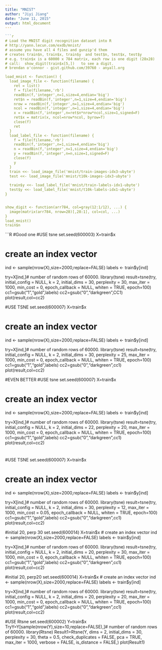```yaml
---
title: "MNIST"
author: "Jiyi Jiang"
date: "June 11, 2015"
output: html_document
---
```


```r
```r
# Load the MNIST digit recognition dataset into R
# http://yann.lecun.com/exdb/mnist/
# assume you have all 4 files and gunzip'd them
# creates train$n, train$x, train$y  and test$n, test$x, test$y
# e.g. train$x is a 60000 x 784 matrix, each row is one digit (28x28)
# call:  show_digit(train$x[5,])   to see a digit.
# brendan o'connor - gist.github.com/39760 - anyall.org

load_mnist <- function() {
  load_image_file <- function(filename) {
    ret = list()
    f = file(filename,'rb')
    readBin(f,'integer',n=1,size=4,endian='big')
    ret$n = readBin(f,'integer',n=1,size=4,endian='big')
    nrow = readBin(f,'integer',n=1,size=4,endian='big')
    ncol = readBin(f,'integer',n=1,size=4,endian='big')
    x = readBin(f,'integer',n=ret$n*nrow*ncol,size=1,signed=F)
    ret$x = matrix(x, ncol=nrow*ncol, byrow=T)
    close(f)
    ret
  }
  load_label_file <- function(filename) {
    f = file(filename,'rb')
    readBin(f,'integer',n=1,size=4,endian='big')
    n = readBin(f,'integer',n=1,size=4,endian='big')
    y = readBin(f,'integer',n=n,size=1,signed=F)
    close(f)
    y
  }
  train <<- load_image_file('mnist/train-images-idx3-ubyte')
  test <<- load_image_file('mnist/t10k-images-idx3-ubyte')
  
  train$y <<- load_label_file('mnist/train-labels-idx1-ubyte')
  test$y <<- load_label_file('mnist/t10k-labels-idx1-ubyte')  
}


show_digit <- function(arr784, col=gray(12:1/12), ...) {
  image(matrix(arr784, nrow=28)[,28:1], col=col, ...)
}
load_mnist()
train$n
```

```R
#Good one
#USE tsne
set.seed(600003)
X=train$x

# create an index vector
ind <- sample(nrow(X),size=2000,replace=FALSE)
labels <- train$y[ind]

try=X[ind,]# number of random rows of 60000.
library(tsne)
result=tsne(try, initial_config = NULL, k = 2, initial_dims = 30, perplexity = 30, max_iter = 1000, min_cost = 0, epoch_callback = NULL, whiten = TRUE, epoch=100)
cc1=gsub("1","gold",labels)
cc2=gsub("0","darkgreen",CC1)
plot(result,col=cc2)

#USE TSNE
set.seed(600007)
X=train$x

# create an index vector
ind <- sample(nrow(X),size=2000,replace=FALSE)
labels <- train$y[ind]

try=X[ind,]# number of random rows of 60000.
library(tsne)
result=tsne(try, initial_config = NULL, k = 2, initial_dims = 30, perplexity = 25, max_iter = 1000, min_cost = 0, epoch_callback = NULL, whiten = TRUE, epoch=100)
cc1=gsub("1","gold",labels)
cc2=gsub("0","darkgreen",cc1)
plot(result,col=cc2)

#EVEN BETTER
#USE tsne
set.seed(600007)
X=train$x

# create an index vector
ind <- sample(nrow(X),size=2000,replace=FALSE)
labels <- train$y[ind]

try=X[ind,]# number of random rows of 60000.
library(tsne)
result=tsne(try, initial_config = NULL, k = 2, initial_dims = 22, perplexity = 20, max_iter = 1000, min_cost = 0, epoch_callback = NULL, whiten = TRUE, epoch=100)
cc1=gsub("1","gold",labels)
cc2=gsub("0","darkgreen",cc1)
plot(result,col=cc2)

#
#USE TSNE
set.seed(600007)
X=train$x

# create an index vector
ind <- sample(nrow(X),size=2000,replace=FALSE)
labels <- train$y[ind]

try=X[ind,]# number of random rows of 60000.
library(tsne)
result=tsne(try, initial_config = NULL, k = 2, initial_dims = 30, perplexity = 12, max_iter = 1000, min_cost = 0.05, epoch_callback = NULL, whiten = TRUE, epoch=100)
cc1=gsub("1","gold",labels)
cc2=gsub("0","darkgreen",cc1)
plot(result,col=cc2)

#initial 20, perp 30
set.seed(600014)
X=train$x
# create an index vector
ind <- sample(nrow(X),size=2000,replace=FALSE)
labels <- train$y[ind]

try=X[ind,]# number of random rows of 60000.
library(tsne)
result=tsne(try, initial_config = NULL, k = 2, initial_dims = 20, perplexity = 30, max_iter = 1000, min_cost = 0, epoch_callback = NULL, whiten = TRUE, epoch=100)
cc1=gsub("1","gold",labels)
cc2=gsub("0","darkgreen",cc1)
plot(result,col=cc2)

#initial 20, perp20
set.seed(600014)
X=train$x
# create an index vector
ind <- sample(nrow(X),size=2000,replace=FALSE)
labels <- train$y[ind]

try=X[ind,]# number of random rows of 60000.
library(tsne)
result=tsne(try, initial_config = NULL, k = 2, initial_dims = 20, perplexity = 20, max_iter = 1000, min_cost = 0, epoch_callback = NULL, whiten = TRUE, epoch=100)
cc1=gsub("1","gold",labels)
cc2=gsub("0","darkgreen",cc1)
plot(result,col=cc2)

#USE Rtsne
set.seed(600002)
Y=train$x
TryY=Y[sample(nrow(Y),size=10,replace=FALSE),]# number of random rows of 60000.
library(Rtsne)
Result1=Rtsne(Y, dims = 2, initial_dims = 30, perplexity = 30,
        theta = 0.5, check_duplicates = FALSE, pca = TRUE, max_iter = 1000,
        verbose = FALSE, is_distance = FALSE,)
plot(Result1)
